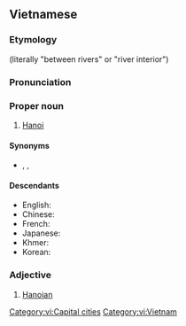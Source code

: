 {{also|Hanoi|Hanói|Hanoï}}

==Vietnamese==
{{wikipedia|lang=vi}}

===Etymology===
{{vi-etym-sino|河內}} (literally "between rivers" or "river interior")

===Pronunciation===
{{vi-IPA}}

===Proper noun===
{{vi-proper noun|head=[[Hà]] [[nội|Nội]]}}

# [[Hanoi]]

====Synonyms====
* {{sense|Hanoi}} {{vi-l|Thăng Long}} {{qualifier|historical}}, {{vi-l|Đông King}} {{qualifier|historical}}, {{vi-l|Kẻ Chợ}} {{qualifier|historical}}

====Descendants====
* English: {{l|en|Hanoi}}
* Chinese: {{zh-l|河內}}
* French: {{l|fr|Hanoï}}
* Japanese: {{ja-l|ハノイ}}
* Khmer: {{l|km|ហានូយ}}
* Korean: {{ko-l|하노이}}

===Adjective===
{{vi-adj|head=[[Hà]] [[nội|Nội]]}}

# [[Hanoian]]

[[Category:vi:Capital cities]]
[[Category:vi:Vietnam]]